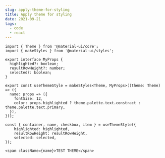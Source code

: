 ```yaml
---
slug: apply-theme-for-styling
title: Apply theme for styling
date: 2021-09-21
tags:
  - code
  - react
---
```

```
import { Theme } from '@material-ui/core';
import { makeStyles } from '@material-ui/styles';

export interface MyProps {
  highlighted?: boolean;
  resultRowHeight?: number;
  selected?: boolean;
}

export const useThemeStyle = makeStyles<Theme, MyProps>((theme: Theme) => ({
  name: props => ({
    fontSize: 12,
    color: props.highlighted ? theme.palette.text.constract : theme.palette.text.primary,
  }),
}));

const { container, name, checkbox, item } = useThemeStyle({
    highlighted: highlighted,
    resultRowHeight: resultRowHeight,
    selected: selected,
});

<span className={name}>TEST THEME</span>
```